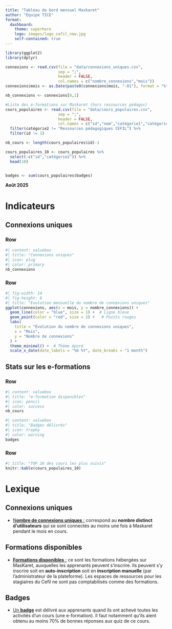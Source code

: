 ```yaml
---
title: "Tableau de bord mensuel Maskaret"
author: "Equipe TICE"
format: 
  dashboard:
    theme: superhero
    logo: images/logo_cefil_new.jpg
    self-contained: true
---
```


```r
library(ggplot2)
library(dplyr)
```

```r
connexions <- read.csv(file = "data/connexions_uniques.csv",
                       sep = ";",
                       header = FALSE,
                       col.names = c("nombre_connexions","mois"))
connexions$mois <- as.Date(paste0(connexions$mois, "-01"), format = "%Y-%m-%d")

nb_connexions <- connexions[8,1]

#Liste des e-formations sur Maskaret (hors ressources pédagos)
cours_populaires <- read.csv(file = "data/cours_populaires.csv",
                       sep = ";",
                       header = FALSE,
                       col.names = c("id","nom","catégorie1","catégorie2","étudiants_actifs","activités","inscrits","badges")) %>%  
  filter(catégorie2 != "Ressources pédagogiques CEFIL") %>% 
  filter(id != 1)

nb_cours <- length(cours_populaires$id)-1

cours_populaires_10 <- cours_populaires %>%  
  select(-c("id","catégorie2")) %>% 
  head(10)


badges <- sum(cours_populaires$badges)

```

**Août 2025**

# Indicateurs {orientation="columns"}

## Connexions uniques {width="50%"}

### Row {height="30%"}

```r
#| content: valuebox
#| title: "Connexions uniques"
#| icon: plug
#| color: primary
nb_connexions
```

### Row {height="70%"}

```r
#| fig-width: 14
#| fig-height: 8
#| title: "Evolution mensuelle du nombre de connexions uniques"
ggplot(connexions, aes(x = mois, y = nombre_connexions)) +
  geom_line(color = "blue", size = 1) +  # Ligne bleue
  geom_point(color = "red", size = 2) +   # Points rouges
  labs(
    title = "Évolution du nombre de connexions uniques",
    x = "Mois",
    y = "Nombre de connexions"
  ) +
  theme_minimal() +  # Thème épuré
  scale_x_date(date_labels = "%b %Y", date_breaks = "1 month")
```

## Stats sur les e-formations {width="50%"}

### Row {height="30%"}

```r
#| content: valuebox
#| title: "e-formation disponibles"
#| icon: pencil
#| color: success
nb_cours
```

```r
#| content: valuebox
#| title: "Badges délivrés"
#| icon: trophy
#| color: warning
badges
```

### Row {height="70%"}

```r
#| title: "TOP 10 des cours les plus suivis"
knitr::kable(cours_populaires_10)
```

# Lexique

## Connexions uniques

-   [N**ombre de connexions uniques** :]{.underline} correspond au **nombre distinct d'utilisateurs** qui se sont connectés au moins une fois à Maskaret pendant le mois en cours.

## Formations disponibles

-   [**Formations disponibles** :]{.underline} ce sont les formations hébergées sur MasKaret, auxquelles les apprenants peuvent s'inscrire. Ils peuvent s'y inscrire soit en **auto-inscription** soit en **inscription manuelle** (par l'administrateur de la plateforme). Les espaces de ressources pour les stagiaires du Cefil ne sont pas comptabilisés comme des formations.

## Badges

-   [Un **badge**]{.underline} est délivré aux apprenants quand ils ont achevé toutes les activités d'un cours (une e-formation). Il faut notamment qu'ils aient obtenu au moins 70% de bonnes réponses aux quiz de ce cours.
